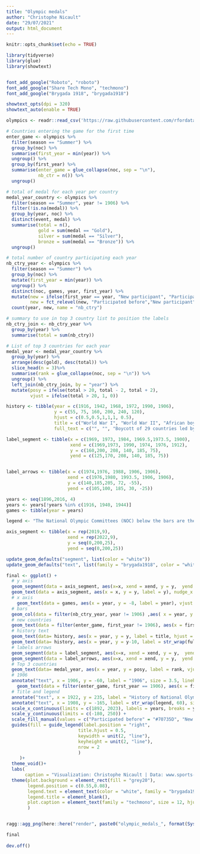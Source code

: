 ```yaml
---
title: "Olympic medals"
author: "Christophe Nicault"
date: "29/07/2021"
output: html_document
---
```


```r
knitr::opts_chunk$set(echo = TRUE)
```


```r

library(tidyverse)
library(glue)
library(showtext)


font_add_google("Roboto", "roboto")
font_add_google("Share Tech Mono", "techmono")
font_add_google("Brygada 1918", "brygada1918")

showtext_opts(dpi = 320)
showtext_auto(enable = TRUE)
```


```r

olympics <- readr::read_csv('https://raw.githubusercontent.com/rfordatascience/tidytuesday/master/data/2021/2021-07-27/olympics.csv')

```


```r

# Countries entering the game for the first time
enter_game <- olympics %>%
  filter(season == "Summer") %>%
  group_by(noc) %>%
  summarise(first_year = min(year)) %>%
  ungroup() %>%
  group_by(first_year) %>%
  summarise(enter_game = glue_collapse(noc, sep = "\n"),
            nb_ctr = n()) %>%
  ungroup()

# total of medal for each year per country
medal_year_country <- olympics %>%
  filter(season == "Summer", year != 1906) %>%
  filter(!is.na(medal)) %>%
  group_by(year, noc) %>%
  distinct(event, medal) %>%
  summarise(total = n(),
            gold = sum(medal == "Gold"),
            silver = sum(medal == "Silver"),
            bronze = sum(medal == "Bronze")) %>%
  ungroup()

# total number of country participating each year
nb_ctry_year <- olympics %>%
  filter(season == "Summer") %>%
  group_by(noc) %>%
  mutate(first_year = min(year)) %>%
  ungroup() %>%
  distinct(noc, games, year, first_year) %>%
  mutate(new = ifelse(first_year == year, "New participant", "Participated before"),
         new = fct_relevel(new, "Participated before","New participant")) %>%
  count(year, new, name = "nb_ctry") 

# summary to use in top 3 country list to position the labels
nb_ctry_join <- nb_ctry_year %>%
  group_by(year) %>%
  summarise(total = sum(nb_ctry))

# List of top 3 countries for each year
medal_year <- medal_year_country %>%
  group_by(year) %>%
  arrange(desc(gold), desc(total)) %>%
  slice_head(n = 3)%>%
  summarise(rank = glue_collapse(noc, sep = "\n")) %>%
  ungroup() %>%
  left_join(nb_ctry_join, by = "year") %>%
  mutate(posy = ifelse(total > 20, total - 2, total + 2),
         vjust = ifelse(total > 20, 1, 0))

```

```r

history <- tibble(year = c(1916, 1942, 1968, 1972, 1990, 1906),
                  y = c(55, 75, 160, 200, 240, 120),
                  hjust = c(0.5,0.5,1,1,1, 0.5),
                  title = c("World War I", "World War II", "African boycott", "Boycott of Russian games", "Ex-USSR countries", "1906 Olympic Intercalated Games"),
                  full_text = c("", "", "Boycott of 29 countries led by Tanzania to protest against the participation of New Zealand whose rugby teams had played in Apartheid South Africa", "Boycott of 65 counties led by USA to protest against the soviet invasion of Afghanistan by USSR","First participation of ex-soviet countries who competed as unified team in 1992 (EUN)", "The Intercalated Games in Ahtnes were part of a new schedule. The medals are not officially recognized by the Olympic Committee. 20 countries participated including 4 new countries."))

label_segment <- tibble(x = c(1969, 1973, 1984, 1969.5,1973.5, 1900),
                        xend = c(1969,1973, 1990, 1974, 1976, 1912),
                        y = c(160,200, 208, 140, 185, 75),
                        yend = c(125,170, 208, 140, 185, 75))


label_arrows <- tibble(x = c(1974,1976, 1988, 1906, 1906),
                       xend = c(1976,1980, 1993.5, 1906, 1906),
                       y = c(140,185,205, 72, -55),
                       yend = c(105,100, 185, 30, -25))

years <- seq(1896,2016, 4)
years <- years[!years %in% c(1916, 1940, 1944)]
games <- tibble(year = years)

legend <- "The National Olympic Committees (NOC) below the bars are the NOC entering the Summer Olympic Game for the first time that year. The NOC above are the 3 top NOC who won the most gold medals."

axis_segment <- tibble(x = rep(2019,9),
                       xend = rep(2022,9),
                       y = seq(0,200,25),
                       yend = seq(0,200,25))

```

```r

update_geom_defaults("segment", list(color = "white"))
update_geom_defaults("text", list(family = "brygada1918", color = "white", lineheight = 1))

final <- ggplot() +
  # y axis
  geom_segment(data = axis_segment, aes(x=x, xend = xend, y = y,  yend = yend), linetype = "13") +
  geom_text(data = axis_segment, aes(x = x, y = y, label = y), nudge_x = 1.5, nudge_y = 5, size = 3.5, color = "grey80", fontface = "bold") +
  # x axis
    geom_text(data = games, aes(x = year, y = -8, label = year), vjust = 0, size = 3.5) +
  # bars
  geom_col(data = filter(nb_ctry_year, year != 1906) ,aes( x = year, y = nb_ctry, fill = new)) +
  # new countries
  geom_text(data = filter(enter_game, first_year != 1906), aes(x = first_year, y = -12, label = enter_game), vjust = 1, size = 3, color = "#F2B705", fontface = "bold") +
  # history text
  geom_text(data= history, aes(x = year, y = y, label = title, hjust = hjust), vjust = 1, size = 4, fontface = "bold") +
  geom_text(data= history, aes(x = year, y = y-10, label = str_wrap(full_text,40), hjust = hjust), vjust = 1, family = "roboto", size = 3) +
  # labels arrows
  geom_segment(data = label_segment, aes(x=x, xend = xend, y = y,  yend = yend)) +
  geom_segment(data = label_arrows, aes(x=x, xend = xend, y = y,  yend = yend), arrow = arrow(length = unit(2, "mm"))) + 
  # Top 3 countries
  geom_text(data= medal_year, aes(x = year, y = posy, label = rank, vjust = vjust), size = 3, fontface = "bold") +
  # 1906
  annotate("text", x = 1906, y = -60, label = "1906", size = 3.5, lineheight = 1) +
    geom_text(data = filter(enter_game, first_year == 1906), aes(x = first_year, y = -66, label = enter_game), vjust = 1, size = 3, color = "#F2B705", fontface = "bold") +
  # Title and legend
  annotate("text", x = 1922, y = 235, label = "History of National Olympic Committees\n participating in the Olympic Summer Games", size = 9, color = "#F29F05") +
  annotate("text", x = 1908, y = -165, label = str_wrap(legend, 60), size = 4, hjust = 0) +  
  scale_x_continuous(limits = c(1892, 2023), labels = years, breaks = years) +
  scale_y_continuous(limits = c(-180, 250)) +
  scale_fill_manual(values = c("Participated before" = "#70735D", "New participant" = "#F28705"))+
  guides(fill = guide_legend(label.position = "right",
                           title.hjust = 0.5,
                           keywidth = unit(2, "line"),
                           keyheight = unit(2, "line"),
                           nrow = 2
                           )
     )+
  theme_void()+
  labs(
       caption = "Visualization: Christophe Nicault | Data: www.sports-reference.com / Kaggle")+
  theme(plot.background = element_rect(fill = "grey20"),
        legend.position = c(0.55,0.08),
        legend.text = element_text(color = "white", family = "brygada1918", face = "bold", size = 12, vjust = 0.5),
        legend.title = element_blank(),
        plot.caption = element_text(family = "techmono", size = 12, hjust = 0.98, color = "grey80", margin = margin(15,0,5,0)),
        )


ragg::agg_png(here::here("render", paste0("olympic_medals_", format(Sys.time(), "%Y%m%d_%H%M%S"), ".png")), res = 320, width = 16, height = 10, units = "in")

final
  
dev.off()

```

